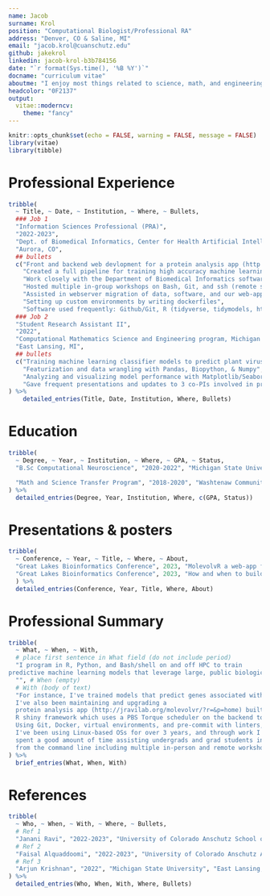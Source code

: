 ```yaml
---
name: Jacob
surname: Krol
position: "Computational Biologist/Professional RA"
address: "Denver, CO & Saline, MI"
email: "jacob.krol@cuanschutz.edu"
github: jakekrol 
linkedin: jacob-krol-b3b784156
date: "`r format(Sys.time(), '%B %Y')`"
docname: "curriculum vitae"
aboutme: "I enjoy most things related to science, math, and engineering. It brings me tremendous fulfillment to solve challenging, relevant problems in these fields using computational approaches."
headcolor: "0F2137"
output: 
  vitae::moderncv:
    theme: "fancy"
---
```


```r
knitr::opts_chunk$set(echo = FALSE, warning = FALSE, message = FALSE)
library(vitae)
library(tibble)
```

# Professional Experience

```r
tribble(
  ~ Title, ~ Date, ~ Institution, ~ Where, ~ Bullets,
  ### Job 1
  "Information Sciences Professional (PRA)", 
  "2022-2023", 
  "Dept. of Biomedical Informatics, Center for Health Artificial Intelligence, University of Colorado Anschutz School of Medicine - JRaviLab", 
  "Aurora, CO", 
  ## bullets
  c("Front and backend web devlopment for a protein analysis app (http://jravilab.org/molevolvr/?r=&p=home)", 
    "Created a full pipeline for training high accuracy machine learning models that collect, featurize, and train on public datasets to predict novel genes that contribute to antibiotic resistance in the ESKAPE pathogenic organisms",
    "Work closely with the Department of Biomedical Informatics software engineering team on web development, server on-boarding, installations, environment setup, and more",
    "Hosted multiple in-group workshops on Bash, Git, and ssh (remote server work) basics",
    "Assisted in webserver migration of data, software, and our web-application from Michigan State University to Colorado University",
    "Setting up custom environments by writing dockerfiles",
    "Software used frequently: Github/Git, R (tidyverse, tidymodels, httr, Shiny, data.table, Biostrings, & more), Python (Pandas, Numpy, Scikit-learn, Matplotlib, & more), Bash, Docker, various CLI tools, & many more"),
  ### Job 2
  "Student Research Assistant II", 
  "2022", 
  "Computational Mathematics Science and Engineering program, Michigan State University - Krishnan Lab & Malmstrom Lab", 
  "East Lansing, MI", 
  ## bullets
  c("Training machine learning classifier models to predict plant virus host types and separate models to predict plant virus taxonomy.", 
    "Featurization and data wrangling with Pandas, Biopython, & Numpy",
    "Analyzing and visualizing model performance with Matplotlib/Seaborn", 
    "Gave frequent presentations and updates to 3 co-PIs involved in project")
) %>%
    detailed_entries(Title, Date, Institution, Where, Bullets)

```

# Education
```r
tribble(
  ~ Degree, ~ Year, ~ Institution, ~ Where, ~ GPA, ~ Status,
  "B.Sc Computational Neuroscience", "2020-2022", "Michigan State University", "East Lansing, Michigan", "GPA: 3.89", "Graduation Award: 'With Honor'",

  "Math and Science Transfer Program", "2018-2020", "Washtenaw Community College", "Ann Arbor, MI", "GPA: 3.52", "Transferred"
) %>% 
  detailed_entries(Degree, Year, Institution, Where, c(GPA, Status))
```

# Presentations & posters
```r
tribble(
  ~ Conference, ~ Year, ~ Title, ~ Where, ~ About,
  "Great Lakes Bioinformatics Conference", 2023, "MolevolvR a web-app for protein characterization", "Montreal, CA", "Discussed the development and future directions of a web-app I assisted in developing: http://jravilab.org/molevolvr",
  "Great Lakes Bioinformatics Conference", 2023, "How and when to build a web-app or R package?", "Montreal, CA", "Co-hosted a 4 hour in-person workshop on how to build an R package using automation: devtools and usethis. A github repo for a sample R package I wrote is located at http://www.github.com/jravilab/iprscanr. My section was 1 hour out of the total 4."
  ) %>% 
  detailed_entries(Conference, Year, Title, Where, About)
```

# Professional Summary
```r
tribble(
  ~ What, ~ When, ~ With,
  # place first sentence in What field (do not include period)
  "I program in R, Python, and Bash/shell on and off HPC to train 
predictive machine learning models that leverage large, public biological datasets",
  "", # When (empty)
  # With (body of text)
  "For instance, I've trained models that predict genes associated with antibiotic resistant in microbial pathogens and models that predict plant viruses' hosts.
  I've also been maintaining and upgrading a 
  protein analysis app (http://jravilab.org/molevolvr/?r=&p=home) built with the 
  R shiny framework which uses a PBS Torque scheduler on the backend to handle job submissions.
  Using Git, Docker, virtual environments, and pre-commit with linters, I try to ensure my code is reproducible and readable. 
  I've been using Linux-based OSs for over 3 years, and through work I've 
  spent a good amount of time assisting undergrads and grad students in working 
  from the command line including multiple in-person and remote workshops."
) %>% 
  brief_entries(What, When, With)
```

# References
```r
tribble(
  ~ Who, ~ When, ~ With, ~ Where, ~ Bullets,
  # Ref 1
  "Janani Ravi", "2022-2023", "University of Colorado Anschutz School of Medicine", "Aurora, CO", c("janani.ravi@cuanschutz.edu", "Principal investigator of JRaviLab"),
  # Ref 2
  "Faisal Alquaddoomi", "2022-2023", "University of Colorado Anschutz Anschutz School of Medicine", "Aurora, CO", c("faisal.alquaddoomi@cuanschutz.edu", "Software engineer"),
  # Ref 3
  "Arjun Krishnan", "2022", "Michigan State University", "East Lansing, MI", c("arjun.krishnan@cuanschutz.edu", "Principal invesigator of Krishnan Lab")
) %>%
  detailed_entries(Who, When, With, Where, Bullets)
```
